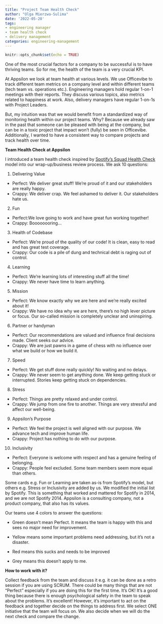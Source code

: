 ```yaml
---
title: "Project Team Health Check"
author: "Olga Mierzwa-Sulima"
date: '2022-05-20'
tags:
- engineering manager
- team health check
- delivery management
categories: engineering-management
---
```


```r
knitr::opts_chunk$set(echo = TRUE)
```

One of the most crucial factors for a company to be successful is to have thriving teams. So for me, the health of the team is a very crucial KPI. 

At Appsilon we look at team health at various levels. We use Officevibe to track different team metrics on a company level and within different teams (tech team vs. operations etc.). Engineering managers hold regular 1-on-1 meetings with their reports. They discuss various topics, also metrics related to happiness at work. Also, delivery managers have regular 1-on-1s with Project Leaders. 

But, my intuition was that we would benefit from a standardized way of monitoring health within our project teams. Why? Because we already saw in the past that someone can be pleased with being at the company, but can be in a toxic project that impact won’t (fully) be seen in Officevibe. Additionally, I wanted to have a consistent way to compare projects and track health over time.

**Team Health Check at Appsilon**

I introduced a team health check inspired by [Spotify's Squad Health Check](https://engineering.atspotify.com/2014/09/squad-health-check-model/) model into our wrap-up/business review process.
We ask 10 questions:

1. Delivering Value 
  * Perfect: We deliver great stuff! We're proud of it and our stakeholders are really happy.
  * Crappy: We deliver crap. We feel ashamed to deliver it. Our stakeholders hate us.
2. Fun
  * Perfect:We love going to work and have great fun working together!
  * Crappy: Boooooooring…
3. Health of Codebase
  * Perfect: We're proud of the quality of our code! It is clean, easy to read and has great test coverage.
  * Crappy: Our code is a pile of dung and technical debt is raging out of control.
4. Learning
  * Perfect: We're learning lots of interesting stuff all the time!
  * Crappy: We never have time to learn anything.
5. Mission
  * Perfect: We know exactly why we are here and we’re really excited about it!
  * Crappy: We have no idea why we are here, there's no high lever picture or focus. Our so-called mission is completely unclear and uninspiring.
6. Partner or handyman
  * Perfect: Our recommendations are valued and influence final decisions made. Client seeks our advice.
  * Crappy: We are just pawns in a game of chess with no influence over what we build or how we build it.
7. Speed
  * Perfect: We get stuff done really quickly! No waiting and no delays.
  * Crappy: We never seem to get anything done. We keep getting stuck or interrupted. Stories keep getting stuck on dependencies.
8. Stress
  * Perfect: Things are pretty relaxed and under control.
  * Crappy: We jump from one fire to another. Things are very stressful and affect our well-being.
9. Appsilon’s Purpose
  * Perfect: We feel the project is well aligned with our purpose. We advance tech and improve human life.
  * Crappy: Project has nothing to do with our purpose.
10. Inclusivity
  * Perfect: Everyone is welcome with respect and has a genuine feeling of belonging.
  * Crappy: People feel excluded. Some team members seem more equal than others.


Some cards e.g. Fun or Learning are taken as-is from Spotify’s model, but others e.g. Stress or Inclusivity are added by us. We modified the initial list by Spotify. This is something that worked and mattered for Spotify in 2014, and we are not Spotify 2014. Appsilon is a consulting company, not a product company, that also has its values. 

Our teams use 4 colors to answer the questions:

* Green doesn’t mean Perfect. It means the team is happy with this and sees no major need for improvement.

* Yellow means some important problems need addressing, but it’s not a disaster.

* Red means this sucks and needs to be improved

* Grey means this doesn’t apply to me.

**How to work with it?**

Collect feedback from the team and discuss it e.g. it can be done as a retro session if you are using SCRUM. There could be many things that are not “Perfect” especially if you are doing this for the first time. It’s OK! It’s a good thing because there is enough psychological safety in the team to speak about the problems. It’s excellent! However, it’s important to act on the feedback and together decide on the things to address first. We select ONE initiative that the team will focus on. We also decide when we will do the next check and compare the change. 